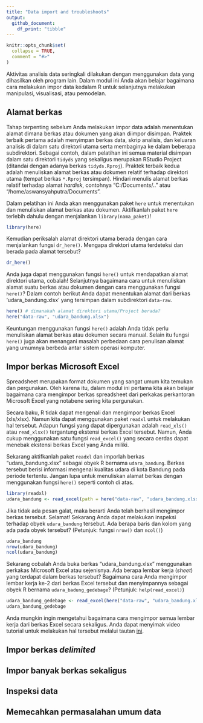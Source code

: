 ```yaml
---
title: "Data import and troubleshoots"
output: 
  github_document:
    df_print: "tibble"
---
```


```r
knitr::opts_chunk$set(
  collapse = TRUE,
  comment = "#>"
)
```
<!-- Baris kode di atas merupakan pengaturan untuk dokumen R Markdown dan tidak akan tercetak pada berkas dokumen akhir -->

Aktivitas analisis data seringkali dilakukan dengan menggunakan data yang dihasilkan oleh program lain. Dalam modul ini Anda akan belajar bagaimana cara melakukan impor data kedalam R untuk selanjutnya melakukan manipulasi, visualisasi, atau pemodelan.

## Alamat berkas

Tahap terpenting sebelum Anda melakukan impor data adalah menentukan alamat dimana berkas atau dokumen yang akan diimpor disimpan. Praktek terbaik pertama adalah menyimpan berkas data, skrip analisis, dan keluaran analisis di dalam satu direktori utama serta membaginya ke dalam beberapa subdirektori. Sebagai contoh, dalam pelatihan ini semua material disimpan dalam satu direktori `tidyds` yang sekaligus merupakan RStudio Project (ditandai dengan adanya berkas `tidyds.Rproj`). Praktek terbaik kedua adalah menuliskan alamat berkas atau dokumen relatif terhadap direktori utama (tempat berkas `*.Rproj` tersimpan). Hindari menulis alamat berkas relatif terhadap alamat *hardisk*, contohnya "C:/Documents/.." atau "/home/aswansyahputra/Documents".

Dalam pelatihan ini Anda akan menggunakan paket `here` untuk menentukan dan menuliskan alamat berkas atau dokumen. Aktifkanlah paket `here` terlebih dahulu dengan menjalankan `library(nama_paket)`!

```r
library(here)
```

Kemudian periksalah alamat direktori utama berada dengan cara menjalankan fungsi `dr_here()`. Mengapa direktori utama terdeteksi dan berada pada alamat tersebut?

```r
dr_here()
```

Anda juga dapat menggunakan fungsi `here()` untuk mendapatkan alamat direktori utama, cobalah! Selanjutnya bagaimana cara untuk menuliskan alamat suatu berkas atau dokumen dengan cara menggunakan fungsi `here()`? Dalam contoh berikut Anda dapat menentukan alamat dari berkas 'udara_bandung.xlsx' yang tersimpan dalam subdirektori `data-raw`.

```r
here() # dimanakah alamat direktori utama/Project berada?
here("data-raw", "udara_bandung.xlsx")
```

Keuntungan menggunakan fungsi `here()` adalah Anda tidak perlu menuliskan alamat berkas atau dokumen secara manual. Selain itu fungsi `here()` juga akan menangani masalah perbedaan cara penulisan alamat yang umumnya berbeda antar sistem operasi komputer.

## Impor berkas Microsoft Excel

Spreadsheet merupakan format dokumen yang sangat umum kita temukan dan pergunakan. Oleh karena itu, dalam modul ini pertama kita akan belajar bagaimana cara mengimpor berkas spreadsheet dari perkakas perkantoran Microsoft Excel yang notabene sering kita pergunakan.

Secara baku, R tidak dapat mengenali dan mengimpor berkas Excel (xls/xlsx). Namun kita dapat menggunakan paket `readxl` untuk melakukan hal tersebut. Adapun fungsi yang dapat dipergunakan adalah `read_xls()` atau `read_xlsx()` tergantung ekstensi berkas Excel tersebut. Namun, Anda cukup menggunakan satu fungsi `read_excel()` yang secara cerdas dapat menebak ekstensi berkas Excel yang Anda miliki.

Sekarang aktifkanlah paket `readxl` dan imporlah berkas "udara_bandung.xlsx" sebagai obyek R bernama `udara_bandung`. Berkas tersebut berisi informasi mengenai kualitas udara di kota Bandung pada periode tertentu. Jangan lupa untuk menuliskan alamat berkas dengan menggunakan fungsi `here()` seperti contoh di atas.

```r
library(readxl)
udara_bandung <- read_excel(path = here("data-raw", "udara_bandung.xlsx"))
```

Jika tidak ada pesan galat, maka berarti Anda telah berhasil mengimpor berkas tersebut. Selamat! Sekarang Anda dapat melakukan inspeksi terhadap obyek `udara_bandung` tersebut. Ada berapa baris dan kolom yang ada pada obyek tersebut? (Petunjuk: fungsi `nrow()` dan `ncol()`)

```r
udara_bandung
nrow(udara_bandung)
ncol(udara_bandung)
```

Sekarang cobalah Anda buka berkas "udara_bandung.xlsx" menggunakan perkakas Microsoft Excel atau sejenisnya. Ada berapa lembar kerja (*sheet*) yang terdapat dalam berkas tersebut? Bagaimana cara Anda mengimpor lembar kerja ke-2 dari berkas Excel tersebut dan menyimpannya sebagai obyek R bernama `udara_badung_gedebage`? (Petunjuk: `help(read_excel)`)

```r
udara_bandung_gedebage <- read_excel(here("data-raw", "udara_bandung.xlsx"), sheet = 2)
udara_bandung_gedebage
```

Anda mungkin ingin mengetahui bagaimana cara mengimpor semua lembar kerja dari berkas Excel secara sekaligus. Anda dapat menyimak video tutorial untuk melakukan hal tersebut melalui tautan [ini](https://youtu.be/kQ57jEGYN2Q).

## Impor berkas *delimited*

## Impor banyak berkas sekaligus

## Inspeksi data

## Memecahkan permasalahan umum data
